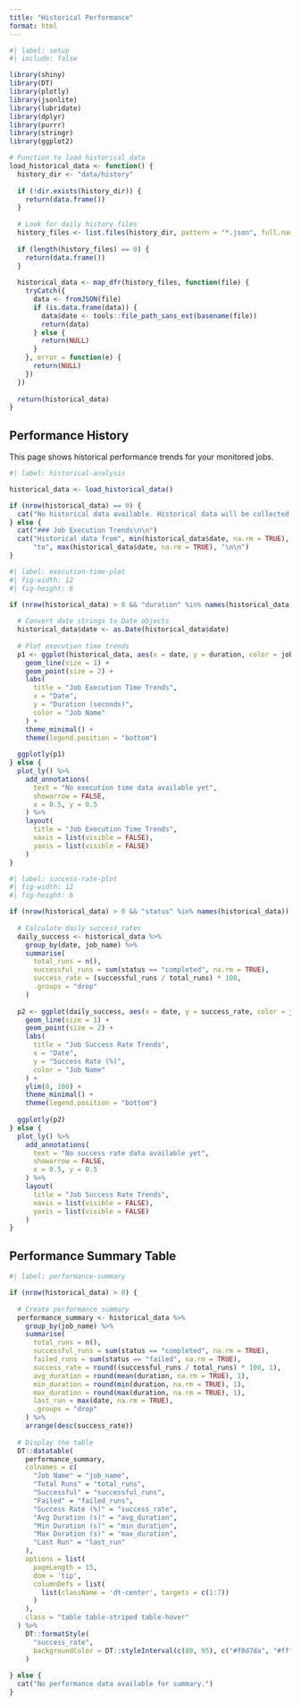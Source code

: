 ```yaml
---
title: "Historical Performance"
format: html
---
```


```r
#| label: setup
#| include: false

library(shiny)
library(DT)
library(plotly)
library(jsonlite)
library(lubridate)
library(dplyr)
library(purrr)
library(stringr)
library(ggplot2)

# Function to load historical data
load_historical_data <- function() {
  history_dir <- "data/history"
  
  if (!dir.exists(history_dir)) {
    return(data.frame())
  }
  
  # Look for daily history files
  history_files <- list.files(history_dir, pattern = "*.json", full.names = TRUE)
  
  if (length(history_files) == 0) {
    return(data.frame())
  }
  
  historical_data <- map_dfr(history_files, function(file) {
    tryCatch({
      data <- fromJSON(file)
      if (is.data.frame(data)) {
        data$date <- tools::file_path_sans_ext(basename(file))
        return(data)
      } else {
        return(NULL)
      }
    }, error = function(e) {
      return(NULL)
    })
  })
  
  return(historical_data)
}
```

## Performance History

This page shows historical performance trends for your monitored jobs.

```r
#| label: historical-analysis

historical_data <- load_historical_data()

if (nrow(historical_data) == 0) {
  cat("No historical data available. Historical data will be collected as jobs run.")
} else {
  cat("### Job Execution Trends\n\n")
  cat("Historical data from", min(historical_data$date, na.rm = TRUE), 
      "to", max(historical_data$date, na.rm = TRUE), "\n\n")
}
```

```r
#| label: execution-time-plot
#| fig-width: 12
#| fig-height: 6

if (nrow(historical_data) > 0 && "duration" %in% names(historical_data)) {
  
  # Convert date strings to Date objects
  historical_data$date <- as.Date(historical_data$date)
  
  # Plot execution time trends
  p1 <- ggplot(historical_data, aes(x = date, y = duration, color = job_name)) +
    geom_line(size = 1) +
    geom_point(size = 2) +
    labs(
      title = "Job Execution Time Trends",
      x = "Date",
      y = "Duration (seconds)",
      color = "Job Name"
    ) +
    theme_minimal() +
    theme(legend.position = "bottom")
  
  ggplotly(p1)
} else {
  plot_ly() %>%
    add_annotations(
      text = "No execution time data available yet",
      showarrow = FALSE,
      x = 0.5, y = 0.5
    ) %>%
    layout(
      title = "Job Execution Time Trends",
      xaxis = list(visible = FALSE),
      yaxis = list(visible = FALSE)
    )
}
```

```r
#| label: success-rate-plot
#| fig-width: 12
#| fig-height: 6

if (nrow(historical_data) > 0 && "status" %in% names(historical_data)) {
  
  # Calculate daily success rates
  daily_success <- historical_data %>%
    group_by(date, job_name) %>%
    summarise(
      total_runs = n(),
      successful_runs = sum(status == "completed", na.rm = TRUE),
      success_rate = (successful_runs / total_runs) * 100,
      .groups = "drop"
    )
  
  p2 <- ggplot(daily_success, aes(x = date, y = success_rate, color = job_name)) +
    geom_line(size = 1) +
    geom_point(size = 2) +
    labs(
      title = "Job Success Rate Trends",
      x = "Date", 
      y = "Success Rate (%)",
      color = "Job Name"
    ) +
    ylim(0, 100) +
    theme_minimal() +
    theme(legend.position = "bottom")
  
  ggplotly(p2)
} else {
  plot_ly() %>%
    add_annotations(
      text = "No success rate data available yet",
      showarrow = FALSE,
      x = 0.5, y = 0.5
    ) %>%
    layout(
      title = "Job Success Rate Trends",
      xaxis = list(visible = FALSE),
      yaxis = list(visible = FALSE)
    )
}
```

## Performance Summary Table

```r
#| label: performance-summary

if (nrow(historical_data) > 0) {
  
  # Create performance summary
  performance_summary <- historical_data %>%
    group_by(job_name) %>%
    summarise(
      total_runs = n(),
      successful_runs = sum(status == "completed", na.rm = TRUE),
      failed_runs = sum(status == "failed", na.rm = TRUE),
      success_rate = round((successful_runs / total_runs) * 100, 1),
      avg_duration = round(mean(duration, na.rm = TRUE), 1),
      min_duration = round(min(duration, na.rm = TRUE), 1),
      max_duration = round(max(duration, na.rm = TRUE), 1),
      last_run = max(date, na.rm = TRUE),
      .groups = "drop"
    ) %>%
    arrange(desc(success_rate))
  
  # Display the table
  DT::datatable(
    performance_summary,
    colnames = c(
      "Job Name" = "job_name",
      "Total Runs" = "total_runs", 
      "Successful" = "successful_runs",
      "Failed" = "failed_runs",
      "Success Rate (%)" = "success_rate",
      "Avg Duration (s)" = "avg_duration",
      "Min Duration (s)" = "min_duration", 
      "Max Duration (s)" = "max_duration",
      "Last Run" = "last_run"
    ),
    options = list(
      pageLength = 15,
      dom = 'tip',
      columnDefs = list(
        list(className = 'dt-center', targets = c(1:7))
      )
    ),
    class = "table table-striped table-hover"
  ) %>%
    DT::formatStyle(
      "success_rate",
      backgroundColor = DT::styleInterval(c(80, 95), c("#f8d7da", "#fff3cd", "#d4edda"))
    )
  
} else {
  cat("No performance data available for summary.")
}
```
